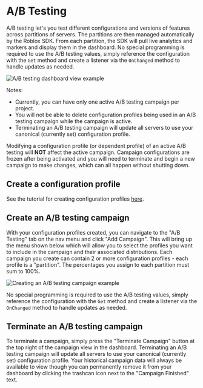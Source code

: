 # A/B Testing
A/B testing let's you test different configurations and versions of features across partitions of servers. The partitions are then managed automatically by the Roblox SDK. From each partition, the SDK will pull live analytics
and markers and display them in the dashboard. No special programming is required to use the A/B testing values, simply reference
the configuration with the `Get` method and create a listener via the `OnChanged` method to handle updates as needed.

![A/B testing dashboard view example](/roblox/ABTesting.png)

Notes:
 - Currently, you can have only one active A/B testing campaign per project.
 - You will not be able to delete configuration profiles being used in an A/B testing campaign while the campaign is active.
 - Terminating an A/B testing campaign will update all servers to use your canonical (currently set) configuration profile.

Modifying a configuration profile (or dependent profile) of an active A/B testing will **NOT** affect the active campaign.
Campaign configurations are frozen after being activated and you will need to terminate and begin a new campaign to make changes,
which can all happen without shutting down.

## Create a configuration profile
See the tutorial for creating configuration profiles [here](https://docs.gamebeast.gg/Roblox/Configurations).

## Create an A/B testing campaign
With your configuration profiles created, you can navigate to the "A/B Testing" tab on the nav menu and click "Add Campaign".
This will bring up the menu shown below which will allow you to select the profiles you want to include in the campaign and their
associated distributions. Each campaign you create can contain 2 or more configuration profiles - each profile is a "partition".
The percentages you assign to each partition must sum to 100%.

![Creating an A/B testing campaign example](/roblox/ABTestingCreate.png)

No special programming is required to use the A/B testing values, simply reference the configuration with the `Get` method and
create a listener via the `OnChanged` method to handle updates as needed.

## Terminate an A/B testing campaign

To terminate a campaign, simply press the "Terminate Campaign" button at the top right of the campaign view in the dashboard.
Terminating an A/B testing campaign will update all servers to use your canonical (currently set) configuration profile.
Your historical campaign data will always be available to view though you can permanently remove it from your dashboard by clicking
the trashcan icon next to the "Campaign Finished" text.